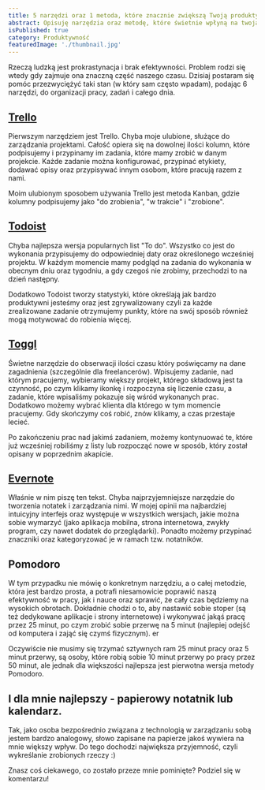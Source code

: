```yaml
---
title: 5 narzędzi oraz 1 metoda, które znacznie zwiększą Twoją produktywność
abstract: Opisuję narzędzia oraz metodę, które świetnie wpłyną na twoją produktywność i organizację pracy, dzięki czemu będziesz robić więcej!
isPublished: true
category: Produktywność
featuredImage: './thumbnail.jpg'
---
```


Rzeczą ludzką jest prokrastynacja i brak efektywności. Problem rodzi się wtedy gdy zajmuje ona znaczną część naszego czasu. Dzisiaj postaram się pomóc przezwyciężyć taki stan (w który sam często wpadam), podając 6 narzędzi, do organizacji pracy, zadań i całego dnia.

## [Trello](http://trello.com)

Pierwszym narzędziem jest Trello. Chyba moje ulubione, służące do zarządzania projektami. Całość opiera się na dowolnej ilości kolumn, które podpisujemy i przypinamy im zadania, które mamy zrobić w danym projekcie. Każde zadanie można konfigurować, przypinać etykiety, dodawać opisy oraz przypisywać innym osobom, które pracują razem z nami.

Moim ulubionym sposobem używania Trello jest metoda Kanban, gdzie kolumny podpisujemy jako "do zrobienia", "w trakcie" i "zrobione".

## [Todoist](http://todoist.com)

Chyba najlepsza wersja popularnych list "To do". Wszystko co jest do wykonania przypisujemy do odpowiedniej daty oraz określonego wcześniej projektu. W każdym momencie mamy podgląd na zadania do wykonania w obecnym dniu oraz tygodniu, a gdy czegoś nie zrobimy, przechodzi to na dzień następny.

Dodatkowo Todoist tworzy statystyki, które określają jak bardzo produktywni jesteśmy oraz jest zgrywalizowany czyli za każde zrealizowane zadanie otrzymujemy punkty, które na swój sposób również mogą motywować do robienia więcej.

## [Toggl](http://toggl.com)

Świetne narzędzie do obserwacji ilości czasu który poświęcamy na dane zagadnienia (szczególnie dla freelancerów). Wpisujemy zadanie, nad którym pracujemy, wybieramy większy projekt, którego składową jest ta czynność, po czym klikamy ikonkę i rozpoczyna się liczenie czasu, a zadanie, które wpisaliśmy pokazuje się wśród wykonanych prac. Dodatkowo możemy wybrać klienta dla którego w tym momencie pracujemy. Gdy skończymy coś robić, znów klikamy, a czas przestaje lecieć.

Po zakończeniu prac nad jakimś zadaniem, możemy kontynuować te, które już wcześniej robiliśmy z listy lub rozpocząć nowe w sposób, który został opisany w poprzednim akapicie.

## [Evernote](http://evernote.com)

Właśnie w nim piszę ten tekst. Chyba najprzyjemniejsze narzędzie do tworzenia notatek i zarządzania nimi. W mojej opinii ma najbardziej intuicyjny interfejs oraz występuje w wszystkich wersjach, jakie można sobie wymarzyć (jako aplikacja mobilna, strona internetowa, zwykły program, czy nawet dodatek do przeglądarki). Ponadto możemy przypinać znaczniki oraz kategoryzować je w ramach tzw. notatników.

## Pomodoro

W tym przypadku nie mówię o konkretnym narzędziu, a o całej metodzie, która jest bardzo prosta, a potrafi niesamowicie poprawić naszą efektywność w pracy, jak i nauce oraz sprawić, że cały czas będziemy na wysokich obrotach. Dokładnie chodzi o to, aby nastawić sobie stoper (są też dedykowane aplikacje i strony internetowe) i wykonywać jakąś pracę przez 25 minut, po czym zrobić sobie przerwę na 5 minut (najlepiej odejść od komputera i zająć się czymś fizycznym). er

Oczywiście nie musimy się trzymać sztywnych ram 25 minut pracy oraz 5 minut przerwy, są osoby, które robią sobie 10 minut przerwy po pracy przez 50 minut, ale jednak dla większości najlepsza jest pierwotna wersja metody Pomodoro.

## I dla mnie najlepszy - papierowy notatnik lub kalendarz.

Tak, jako osoba bezpośrednio związana z technologią w zarządzaniu sobą jestem bardzo analogowy, słowo zapisane na papierze jakoś wywiera na mnie większy wpływ. Do tego dochodzi największa przyjemność, czyli wykreślanie zrobionych rzeczy :)

Znasz coś ciekawego, co zostało przeze mnie pominięte? Podziel się w komentarzu!
